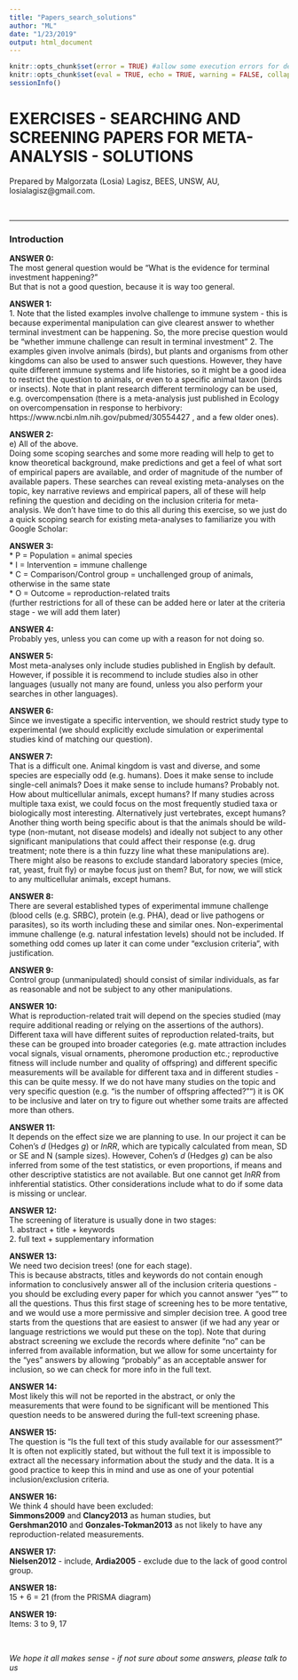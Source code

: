 ```yaml
---
title: "Papers_search_solutions"
author: "ML"
date: "1/23/2019"
output: html_document
---
```



```r
knitr::opts_chunk$set(error = TRUE) #allow some execution errors for demonstration purposes
knitr::opts_chunk$set(eval = TRUE, echo = TRUE, warning = FALSE, collapse = TRUE, comment = "#>")
sessionInfo()
```


# EXERCISES - SEARCHING AND SCREENING PAPERS FOR META-ANALYSIS  - SOLUTIONS

Prepared by Malgorzata (Losia) Lagisz, BEES, UNSW, AU, losialagisz@gmail.com.   

<br>

  
********************************************************************************  
### Introduction   

**ANSWER 0:**  
The most general question would be "What is the evidence for terminal investment happening?"    
But that is not a good question, because it is way too general.  

**ANSWER 1:**  
 1. Note that the listed examples involve challenge to immune system - this is because experimental manipulation can give clearest answer to whether terminal investment can be happening. So, the more precise  question would be "whether immune challenge can result in terminal investment"
 2. The examples given involve animals (birds), but plants and organisms from other kingdoms can also be used to answer such questions. However, they have quite different immune systems and life histories, so it might be a good idea to restrict the question to animals, or even to a specific animal taxon (birds or insects). Note that in plant research different terminology can be used, e.g. overcompensation (there is a meta-analysis just published in Ecology on overcompensation in response to herbivory: https://www.ncbi.nlm.nih.gov/pubmed/30554427 , and a few older ones).   

**ANSWER 2:**  
e) All of the above.   
Doing some scoping searches and some more reading will help to get to know theoretical background, make predictions and get a feel of what sort of empirical papers are available, and order of magnitude of the number of available papers. These searches can reveal existing meta-analyses on the topic, key narrative reviews and empirical papers, all of these will help refining the question and deciding on the inclusion criteria for meta-analysis. We don't have time to do this all during this exercise, so we just do a quick scoping search for existing meta-analyses to familiarize you with Google Scholar:

**ANSWER 3:**   
  * P = Population                = animal species   
  * I = Intervention              = immune challenge   
  * C = Comparison/Control group  = unchallenged group of animals, otherwise in the same state   
  * O = Outcome                   = reproduction-related traits   
(further restrictions for all of these can be added here or later at the criteria stage - we will add them later)   

**ANSWER 4:**   
Probably yes, unless you can come up with a reason for not doing so.  


**ANSWER 5:**   
Most meta-analyses only include studies published in English by default. However, if possible it is recommend to include studies also in other languages (usually not many are found, unless you also perform your searches in other languages). 


**ANSWER 6:**   
Since we investigate a specific intervention, we should restrict study type to experimental (we should explicitly exclude simulation or experimental studies kind of matching our question).  


**ANSWER 7:**   
That is a difficult one. Animal kingdom is vast and diverse, and some species are especially odd (e.g. humans). Does it make sense to include single-cell animals? Does it make sense to include humans? Probably not.
How about multicellular animals, except humans? If many studies across multiple taxa exist, we could focus on the most frequently studied taxa or biologically most interesting. Alternatively just vertebrates, except humans? Another thing worth being specific about is that the animals should be wild-type (non-mutant, not disease models) and ideally not subject to any other significant manipulations that could affect their response (e.g. drug treatment; note there is a thin fuzzy line what these manipulations are). There might also be reasons to exclude standard laboratory species (mice, rat, yeast, fruit fly) or maybe focus just on them? But, for now, we will stick to any multicellular animals, except humans.  


**ANSWER 8:**   
There are several established types of experimental immune challenge (blood cells (e.g. SRBC), protein (e.g. PHA), dead or live pathogens or parasites), so its worth including these and similar ones. Non-experimental immune challenge (e.g. natural infestation levels)  should not be included. If something odd comes up later it can come under "exclusion criteria", with justification.   


**ANSWER 9:**   
Control group (unmanipulated) should consist of similar individuals, as far as reasonable and not be subject to any other manipulations.  


**ANSWER 10:**    
What is reproduction-related trait will depend on the species studied (may require additional reading or relying on the assertions of the authors). Different taxa will have different suites of reproduction related-traits, but these can be grouped into broader categories (e.g. mate attraction includes vocal signals, visual ornaments, pheromone production etc.; reproductive fitness will include number and quality of offspring) and different specific measurements will be available for different taxa and in different studies - this can be quite messy. If we do not have many studies on the topic and very specific question (e.g. "is the number of offspring affected?"") it is OK to be inclusive and later on try to figure out whether some traits are affected more than others.  

**ANSWER 11:**   
It depends on the effect size we are planning to use. In our project it can be Cohen's *d* (Hedges *g*) or *lnRR*, which are typically calculated from mean, SD or SE and N (sample sizes). However, Cohen's *d* (Hedges *g*) can be also inferred from some of the test statistics, or even proportions, if means and other descriptive statistics are not available. But one cannot get *lnRR* from inhferential statistics. Other considerations include what to do if some data is missing or unclear.   

**ANSWER 12:**   
The screening of literature is usually done in two stages:   
 1. abstract +  title + keywords  
 2. full text + supplementary information  

**ANSWER 13:**    
We need two decision trees! (one for each stage).  
This is because abstracts, titles and keywords do not contain enough information to conclusively answer all of the inclusion criteria questions - you should be excluding every paper for which you cannot answer "yes"" to all the questions. Thus this first stage of screening hes to be more tentative, and we would use a more permissive and simpler decision tree. A good tree starts from the questions that are easiest to answer (if we had any year or language restrictions we would put these on the top). Note that during abstract screening we exclude the records where definite "no" can be inferred from available information, but we allow for some uncertainty for the "yes" answers by allowing "probably" as an acceptable answer for inclusion, so we can check for more info in the full text.

**ANSWER 14:**  
Most likely this will not be reported in the abstract, or only the measurements that were found to be significant will be mentioned This question needs to be answered during the full-text screening phase.  

**ANSWER 15:**    
The question is "Is the full text of this study available for our assessment?"   
It is often not explicitly stated, but without the full text it is impossible to extract all the necessary information about the study and the data. 
It is a good practice to keep this in mind and use as one of your potential inclusion/exclusion criteria.   

**ANSWER 16:**   
We think 4 should have been excluded:    
**Simmons2009** and **Clancy2013** as human studies, but    
**Gershman2010** and **Gonzales-Tokman2013** as not likely to have any reproduction-related measurements.   

**ANSWER 17:**    
**Nielsen2012** - include, **Ardia2005** - exclude due to the lack of good control group.  

**ANSWER 18:**    
15 + 6 = 21   (from the PRISMA diagram)    

**ANSWER 19:**    
Items: 3 to 9, 17    


<br>


*We hope it all makes sense - if not sure about some answers, please talk to us*       
